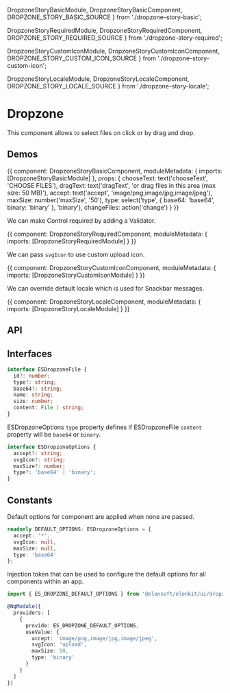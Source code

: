 


  DropzoneStoryBasicModule,
  DropzoneStoryBasicComponent,
  DROPZONE_STORY_BASIC_SOURCE
} from './dropzone-story-basic';

  DropzoneStoryRequiredModule,
  DropzoneStoryRequiredComponent,
  DROPZONE_STORY_REQUIRED_SOURCE
} from './dropzone-story-required';

  DropzoneStoryCustomIconModule,
  DropzoneStoryCustomIconComponent,
  DROPZONE_STORY_CUSTOM_ICON_SOURCE
} from './dropzone-story-custom-icon';

  DropzoneStoryLocaleModule,
  DropzoneStoryLocaleComponent,
  DROPZONE_STORY_LOCALE_SOURCE
} from './dropzone-story-locale';

<Meta title='UI/Dropzone' component={ESDropzoneComponent} />

# Dropzone

This component allows to select files on click or by drag and drop.

## Demos

<Canvas source={DROPZONE_STORY_BASIC_SOURCE}>
  <Story name='Basic' height='150px'>
    {{
      component: DropzoneStoryBasicComponent,
      moduleMetadata: {
        imports: [DropzoneStoryBasicModule]
      },
      props: {
        chooseText: text('chooseText', 'CHOOSE FILES'),
        dragText: text('dragText', 'or drag files in this area (max size: 50 MB)'),
        accept: text('accept', 'image/png,image/jpg,image/jpeg'),
        maxSize: number('maxSize', '50'),
        type: select('type', { base64: 'base64', binary: 'binary' }, 'binary'),
        changeFiles: action('change')
      }
    }}
  </Story>
</Canvas>

We can make Control required by adding a Validator.

<Canvas source={DROPZONE_STORY_REQUIRED_SOURCE}>
  <Story name='Required' height='200px'>
    {{
      component: DropzoneStoryRequiredComponent,
      moduleMetadata: {
        imports: [DropzoneStoryRequiredModule]
      }
    }}
  </Story>
</Canvas>

We can pass `svgIcon` to use custom upload icon.

<Canvas source={DROPZONE_STORY_CUSTOM_ICON_SOURCE}>
  <Story name='Custom Icon' height='200px'>
    {{
      component: DropzoneStoryCustomIconComponent,
      moduleMetadata: {
        imports: [DropzoneStoryCustomIconModule]
      }
    }}
  </Story>
</Canvas>

We can override default locale which is used for Snackbar messages.

<Canvas source={DROPZONE_STORY_LOCALE_SOURCE}>
  <Story name='Locale' height='200px'>
    {{
      component: DropzoneStoryLocaleComponent,
      moduleMetadata: {
        imports: [DropzoneStoryLocaleModule]
      }
    }}
  </Story>
</Canvas>

## API

<ArgsTable />

## Interfaces

```ts
interface ESDropzoneFile {
  id?: number;
  type?: string;
  base64?: string;
  name: string;
  size: number;
  content: File | string;
}
```

ESDropzoneOptions `type` property defines if ESDropzoneFile `content` property will be `base64` or `binary`.

```ts
interface ESDropzoneOptions {
  accept?: string;
  svgIcon?: string;
  maxSize?: number;
  type?: 'base64' | 'binary';
}
```

## Constants

Default options for component are applied when none are passed.

```ts
readonly DEFAULT_OPTIONS: ESDropzoneOptions = {
  accept: '*',
  svgIcon: null,
  maxSize: null,
  type: 'base64'
};
```

Injection token that can be used to configure the default options for all components within an app.

```ts
import { ES_DROPZONE_DEFAULT_OPTIONS } from '@elonsoft/elonkit/ui/dropzone';

@NgModule({
  providers: [
    {
      provide: ES_DROPZONE_DEFAULT_OPTIONS,
      useValue: {
        accept: 'image/png,image/jpg,image/jpeg',
        svgIcon: 'upload',
        maxSize: 50,
        type: 'binary'
      }
    }
  ]
})
```
